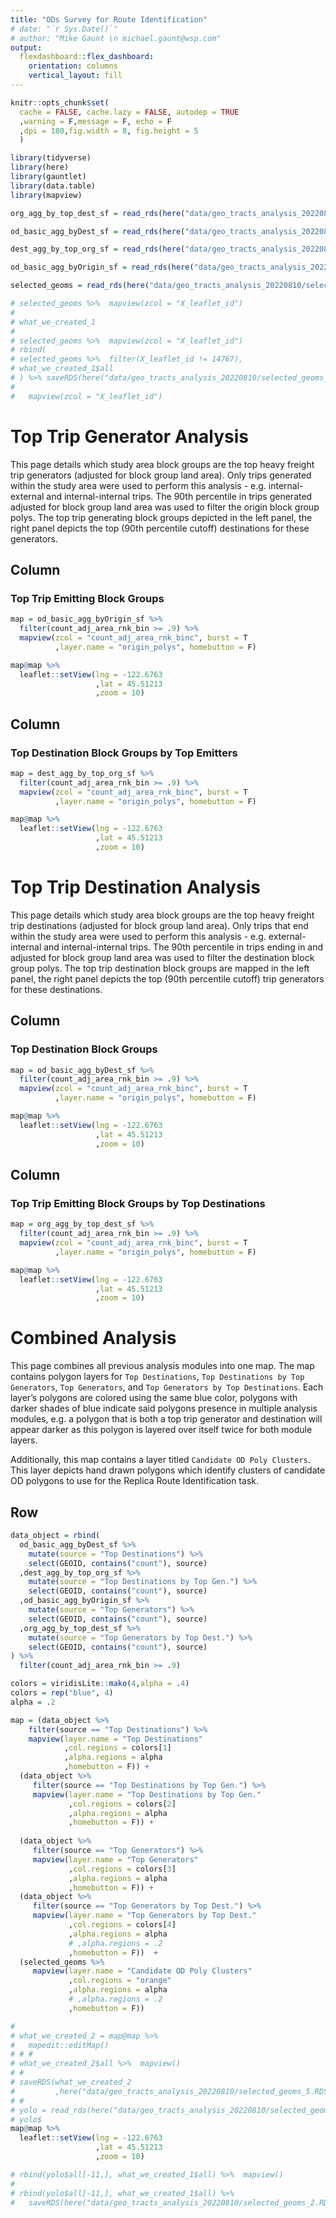 ```yaml
---
title: "ODs Survey for Route Identification"
# date: "`r Sys.Date()`"
# author: "Mike Gaunt \n michael.gaunt@wsp.com"
output: 
  flexdashboard::flex_dashboard:
    orientation: columns
    vertical_layout: fill
---
```


```r
knitr::opts_chunk$set(
  cache = FALSE, cache.lazy = FALSE, autodep = TRUE
  ,warning = F,message = F, echo = F
  ,dpi = 180,fig.width = 8, fig.height = 5
  )
```


<!--#general comments===========================================================
#~~~~~~~~~~~~~~~~~~~~~~~~~~~~~~~~~~~~~~~~~~~~~~~~~~~~~~~~~~~~~~~~~~~~~~~~~~~~~~~
#
# This is [[insert description here - what it does/solve]]
#
# By: mike gaunt, michael.gaunt@wsp.com
#
# README: [[insert brief readme here]]
#-------- [[insert brief readme here]]
#
# *please use 80 character margins
# *please go to https://pkgs.rstudio.com/flexdashboard/articles/layouts.html
# to explore the different layouts available for the flexdashboard framework
#
#~~~~~~~~~~~~~~~~~~~~~~~~~~~~~~~~~~~~~~~~~~~~~~~~~~~~~~~~~~~~~~~~~~~~~~~~~~~ -->


<!--#library set-up=============================================================
#~~~~~~~~~~~~~~~~~~~~~~~~~~~~~~~~~~~~~~~~~~~~~~~~~~~~~~~~~~~~~~~~~~~~~~~~~~~~~~~
#content in this section should be removed if in production - ok for dev -->

```r
library(tidyverse)
library(here)
library(gauntlet)
library(data.table)
library(mapview)
```

<!--#source helpers/utilities===================================================
#~~~~~~~~~~~~~~~~~~~~~~~~~~~~~~~~~~~~~~~~~~~~~~~~~~~~~~~~~~~~~~~~~~~~~~~~~~~~~~~
#content in this section should be removed if in production - ok for dev -->

<!--#source data================================================================
#~~~~~~~~~~~~~~~~~~~~~~~~~~~~~~~~~~~~~~~~~~~~~~~~~~~~~~~~~~~~~~~~~~~~~~~~~~~~~~~
#content in this section should be removed if in production - ok for dev 
#area to upload data with and to perform initial munging
#please add test data here so that others may use/unit test these scripts -->


```r
org_agg_by_top_dest_sf = read_rds(here("data/geo_tracts_analysis_20220810/org_agg_by_top_dest_sf.rds"))

od_basic_agg_byDest_sf = read_rds(here("data/geo_tracts_analysis_20220810/od_basic_agg_byDest_sf.rds"))

dest_agg_by_top_org_sf = read_rds(here("data/geo_tracts_analysis_20220810/dest_agg_by_top_org_sf.rds"))

od_basic_agg_byOrigin_sf = read_rds(here("data/geo_tracts_analysis_20220810/od_basic_agg_byOrigin_sf.rds"))

selected_geoms = read_rds(here("data/geo_tracts_analysis_20220810/selected_geoms_4.RDS"))

# selected_geoms %>%  mapview(zcol = "X_leaflet_id")
# 
# what_we_created_1
# 
# selected_geoms %>%  mapview(zcol = "X_leaflet_id")
# rbind(
# selected_geoms %>%  filter(X_leaflet_id != 14767),
# what_we_created_1$all
# ) %>% saveRDS(here("data/geo_tracts_analysis_20220810/selected_geoms_4.RDS"))
#   
#   mapview(zcol = "X_leaflet_id")
```


<!-- #SECTION NAME=============================================================== -->
<!-- #use this header to make demarcations/section in code [delete this line] -->
<!-- #short description  -->


# Top Trip Generator Analysis

This page details which study area block groups are the top heavy freight trip generators (adjusted for block group land area). Only trips generated within the study area were used to perform this analysis - e.g. internal-external and internal-internal trips. The 90th percentile in trips generated adjusted for block group land area was used to filter the origin block group polys. The top trip generating block groups depicted in the left panel, the right panel depicts the top (90th percentile cutoff) destinations for these generators.

## Column

### Top Trip Emitting Block Groups

```r
map = od_basic_agg_byOrigin_sf %>%  
  filter(count_adj_area_rnk_bin >= .9) %>% 
  mapview(zcol = "count_adj_area_rnk_binc", burst = T
          ,layer.name = "origin_polys", homebutton = F)

map@map %>% 
  leaflet::setView(lng = -122.6763
                   ,lat = 45.51213
                   ,zoom = 10)
```

## Column

### Top Destination Block Groups by Top Emitters

```r
map = dest_agg_by_top_org_sf %>%  
  filter(count_adj_area_rnk_bin >= .9) %>% 
  mapview(zcol = "count_adj_area_rnk_binc", burst = T
          ,layer.name = "origin_polys", homebutton = F)

map@map %>% 
  leaflet::setView(lng = -122.6763
                   ,lat = 45.51213
                   ,zoom = 10)
```

# Top Trip Destination Analysis

This page details which study area block groups are the top heavy freight trip destinations (adjusted for block group land area). Only trips that end within the study area were used to perform this analysis - e.g. external-internal and internal-internal trips. The 90th percentile in trips ending in and adjusted for block group land area was used to filter the destination block group polys. The top trip destination block groups are mapped in the left panel, the right panel depicts the top (90th percentile cutoff) trip generators for these destinations.

## Column

### Top Destination Block Groups

```r
map = od_basic_agg_byDest_sf %>%  
  filter(count_adj_area_rnk_bin >= .9) %>% 
  mapview(zcol = "count_adj_area_rnk_binc", burst = T
          ,layer.name = "origin_polys", homebutton = F)

map@map %>% 
  leaflet::setView(lng = -122.6763
                   ,lat = 45.51213
                   ,zoom = 10)
```

## Column

### Top Trip Emitting Block Groups by Top Destinations

```r
map = org_agg_by_top_dest_sf %>%  
  filter(count_adj_area_rnk_bin >= .9) %>% 
  mapview(zcol = "count_adj_area_rnk_binc", burst = T
          ,layer.name = "origin_polys", homebutton = F) 

map@map %>% 
  leaflet::setView(lng = -122.6763
                   ,lat = 45.51213
                   ,zoom = 10)
```

# Combined Analysis

This page combines all previous analysis modules into one map. The map contains polygon layers for `Top Destinations`, `Top Destinations by Top Generators`, `Top Generators`, and `Top Generators by Top Destinations`. Each layer's polygons are colored using the same blue color, polygons with darker shades of blue indicate said polygons presence in multiple analysis modules, e.g. a polygon that is both a top trip generator and destination will appear darker as this polygon is layered over itself twice for both module layers.     

Additionally, this map contains a layer titled `Candidate OD Poly Clusters`. This layer depicts hand drawn polygons which identify clusters of candidate OD polygons to use for the Replica Route Identification task.

## Row

```r

data_object = rbind(
  od_basic_agg_byDest_sf %>%  
    mutate(source = "Top Destinations") %>%  
    select(GEOID, contains("count"), source)
  ,dest_agg_by_top_org_sf %>%  
    mutate(source = "Top Destinations by Top Gen.") %>% 
    select(GEOID, contains("count"), source)
  ,od_basic_agg_byOrigin_sf %>%  
    mutate(source = "Top Generators") %>% 
    select(GEOID, contains("count"), source)
  ,org_agg_by_top_dest_sf %>%  
    mutate(source = "Top Generators by Top Dest.") %>% 
    select(GEOID, contains("count"), source)
) %>% 
  filter(count_adj_area_rnk_bin >= .9) 

colors = viridisLite::mako(4,alpha = .4)
colors = rep("blue", 4)
alpha = .2

map = (data_object %>%  
    filter(source == "Top Destinations") %>%  
    mapview(layer.name = "Top Destinations"
            ,col.regions = colors[1]
            ,alpha.regions = alpha
            ,homebutton = F)) +
  (data_object %>%  
     filter(source == "Top Destinations by Top Gen.") %>%  
     mapview(layer.name = "Top Destinations by Top Gen." 
             ,col.regions = colors[2]
             ,alpha.regions = alpha
             ,homebutton = F)) +
  
  (data_object %>%  
     filter(source == "Top Generators") %>%  
     mapview(layer.name = "Top Generators"
             ,col.regions = colors[3]
             ,alpha.regions = alpha
             ,homebutton = F)) +
  (data_object %>%  
     filter(source == "Top Generators by Top Dest.") %>%  
     mapview(layer.name = "Top Generators by Top Dest."
             ,col.regions = colors[4]
             ,alpha.regions = alpha
             # ,alpha.regions = .2
             ,homebutton = F))  + 
  (selected_geoms %>%  
     mapview(layer.name = "Candidate OD Poly Clusters"
             ,col.regions = "orange"
             ,alpha.regions = alpha
             # ,alpha.regions = .2
             ,homebutton = F))

# 
# what_we_created_2 = map@map %>%
#   mapedit::editMap()
# # # 
# what_we_created_2$all %>%  mapview()
# # 
# saveRDS(what_we_created_2
#         ,here("data/geo_tracts_analysis_20220810/selected_geoms_5.RDS"))
# # 
# yolo = read_rds(here("data/geo_tracts_analysis_20220810/selected_geoms.RDS"))
# yolo$
map@map %>%
  leaflet::setView(lng = -122.6763
                   ,lat = 45.51213
                   ,zoom = 10)

# rbind(yolo$all[-11,], what_we_created_1$all) %>%  mapview()
# 
# rbind(yolo$all[-11,], what_we_created_1$all) %>% 
#   saveRDS(here("data/geo_tracts_analysis_20220810/selected_geoms_2.RDS"))
  
```

<!-- ### Tab {.tabset} -->

<!-- #### Origins -->

<!-- ```{r} -->

<!-- ``` -->

<!-- #### Destinations -->

<!-- ```{r} -->

<!-- ``` -->

<!-- ### {-} -->

<!--end-->
